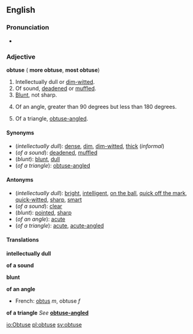 ==English==
===Pronunciation===
*{{audio|en-us-obtuse.ogg|Audio (US)}}

===Adjective===
'''obtuse''' ({{compar}} '''more obtuse''', {{superl}} '''most obtuse''')

#Intellectually dull or [[dim-witted]].
#Of sound, [[deaden]]ed or [[muffle]]d.
#[[Blunt]], not sharp.
#{{geometry}} Of an angle, greater than 90 degrees but less than 180 degrees.
#{{geometry}} Of a triangle, [[obtuse-angled]].

====Synonyms====
*(''intellectually dull''): [[dense]], [[dim]], [[dim-witted]], [[thick]] (''informal'')
*(''of a sound''): [[deaden]]ed, [[muffle]]d
*(''blunt''): [[blunt]], [[dull]]
*(''of a triangle''): [[obtuse-angled]]

====Antonyms====
*(''intellectually dull''): [[bright]], [[intelligent]], [[on the ball]], [[quick off the mark]], [[quick-witted]], [[sharp]], [[smart]]
*(''of a sound''): [[clear]]
*(''blunt''): [[pointed]], [[sharp]]
*(''of an angle''): [[acute]]
*(''of a triangle''): [[acute]], [[acute-angled]]

====Translations====
'''intellectually dull'''
{{top}}
{{mid}}
{{bottom}}

'''of a sound'''
{{top}}
{{mid}}
{{bottom}}

'''blunt'''
{{top}}
{{mid}}
{{bottom}}

'''of an angle'''
{{top}}
*French: [[obtus]] ''m'', obtuse ''f''
{{mid}}
{{bottom}}

'''of a triangle'''
''See'' '''[[obtuse-angled]]'''

[[io:Obtuse]]
[[pl:obtuse]]
[[sv:obtuse]]